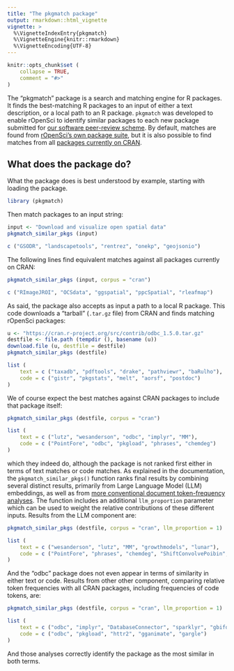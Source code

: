 ```yaml
---
title: "The pkgmatch package"
output: rmarkdown::html_vignette
vignette: >
  %\VignetteIndexEntry{pkgmatch}
  %\VignetteEngine{knitr::rmarkdown}
  %\VignetteEncoding{UTF-8}
---
```


```r
knitr::opts_chunk$set (
    collapse = TRUE,
    comment = "#>"
)
```

The "pkgmatch" package is a search and matching engine for R packages. It finds
the best-matching R packages to an input of either a text description, or a
local path to an R package. `pkgmatch` was developed to enable rOpenSci to
identify similar packages to each new package submitted for [our software
peer-review scheme](https://ropensci.org/software-review/). By default, matches
are found from [rOpenSci's own package suite](https://ropensci.org/packages/),
but it is also possible to find matches from all [packages currently on
CRAN](https://cran.r-project.org).

## What does the package do?

What the package does is best understood by example, starting with loading the package.

```r
library (pkgmatch)
```

Then match packages to an input string:

```r
input <- "Download and visualize open spatial data"
pkgmatch_similar_pkgs (input)
```

```r
c ("GSODR", "landscapetools", "rentrez", "onekp", "geojsonio")
```

The following lines find equivalent matches against all packages currently on
CRAN:

```r
pkgmatch_similar_pkgs (input, corpus = "cran")
```

```r
c ("RImageJROI", "OCSdata", "ggspatial", "ppcSpatial", "rleafmap")
```

As said, the package also accepts as input a path to a local R package. This
code downloads a "tarball" (`.tar.gz` file) from CRAN and finds matching
rOpenSci packages:

```r
u <- "https://cran.r-project.org/src/contrib/odbc_1.5.0.tar.gz"
destfile <- file.path (tempdir (), basename (u))
download.file (u, destfile = destfile)
pkgmatch_similar_pkgs (destfile)
```

```r
list (
    text = c ("taxadb", "pdftools", "drake", "pathviewr", "baRulho"),
    code = c ("gistr", "pkgstats", "melt", "aorsf", "postdoc")
)
```

We of course expect the best matches against CRAN packages to include that
package itself:

```r
pkgmatch_similar_pkgs (destfile, corpus = "cran")
```

```r
list (
    text = c ("lutz", "wesanderson", "odbc", "implyr", "MM"),
    code = c ("PointFore", "odbc", "pkgload", "phrases", "chemdeg")
)
```

which they indeed do, although the package is not ranked first either in terms
of text matches or code matches. As explained in the documentation, the
`pkgmatch_similar_pkgs()` function ranks final results by combining several
distinct results, primarily from Large Language Model (LLM) embeddings, as well
as from [more conventional document token-frequency
analyses](https://en.wikipedia.org/wiki/Okapi_BM25). The function includes an
additional `llm_proportion` parameter which can be used to weight the relative
contributions of these different inputs. Results from the LLM component are:

```r
pkgmatch_similar_pkgs (destfile, corpus = "cran", llm_proportion = 1)
```
```r
list (
    text = c ("wesanderson", "lutz", "MM", "growthmodels", "lunar"),
    code = c ("PointFore", "phrases", "chemdeg", "ShiftConvolvePoibin", "date")
)
```

And the "odbc" package does not even appear in terms of similarity in either
text or code. Results from other other component, comparing relative token
frequencies with all CRAN packages, including frequencies of code tokens, are:

```r
pkgmatch_similar_pkgs (destfile, corpus = "cran", llm_proportion = 1)
```
```r
list (
    text = c ("odbc", "implyr", "DatabaseConnector", "sparklyr", "gbifdb"),
    code = c ("odbc", "pkgload", "httr2", "gganimate", "gargle")
)
```

And those analyses correctly identify the package as the most similar in both
terms.
